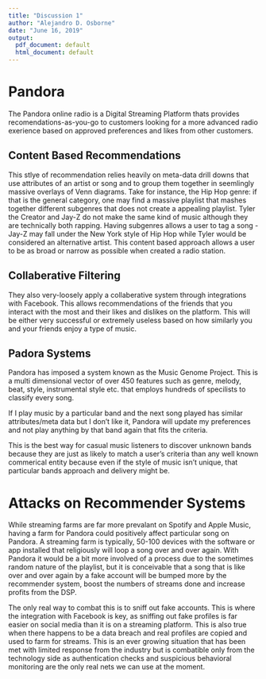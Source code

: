 ---
title: "Discussion 1"
author: "Alejandro D. Osborne"
date: "June 16, 2019"
output:
  pdf_document: default
  html_document: default
---

# Pandora

The Pandora online radio is a Digital Streaming Platform thats provides recomendations-as-you-go to customers looking for a more advanced radio exerience based on approved preferences and likes from other customers.

## Content Based Recommendations

This stlye of recommendation relies heavily on meta-data drill downs that use attributes of an artist or song and to group them together in seemlingly massive overlays of Venn diagrams. Take for instance, the Hip Hop genre: if that is the general category, one may find a massive playlist that mashes together different subgenres that does not create a appealing playlist. Tyler the Creator and Jay-Z do not make the same kind of music although they are technically both rapping. Having subgenres allows a user to tag a song - Jay-Z may fall under the New York style of Hip Hop while Tyler would be considered an alternative artist. This content based approach allows a user to be as broad or narrow as possible when created a radio station.

## Collaberative Filtering

They also very-loosely apply a collaberative system through integrations with Facebook. This allows recommendations of the friends that you interact with the most and their likes and dislikes on the platform. This will be either very successful or extremely useless based on how similarly you and your friends enjoy a type of music.

## Padora Systems

Pandora has imposed a system known as the Music Genome Project. This is a multi dimensional vector of over 450 features such as genre, melody, beat, style, instrumental style  etc. that employs hundreds of specilists to classify every song. 

If I play music by a particular band and the next song played has similar attributes/meta data but I don't like it, Pandora will update my preferences and not play anything by that band again that fits the criteria.

This is the best way for casual music listeners to discover unknown bands because they are just as likely to match a user's criteria than any well known commerical entity because even if the style of music isn't unique, that particular bands approach and delivery might be.

# Attacks on Recommender Systems

While streaming farms are far more prevalant on Spotify and Apple Music, having a farm for Pandora could positively affect particular song on Pandora. A streaming farm is typically, 50-100 devices with the software or app installed that religiously will loop a song over and over again. With Pandora it would be a bit more involved of a process due to the sometimes random nature of the playlist, but it is conceivable that a song that is like over and over again by a fake account will be bumped more by the recommender system, boost the numbers of streams done and increase profits from the DSP. 

The only real way to combat this is to sniff out fake accounts. This is where the integration with Facebook is key, as sniffing out fake profiles is far easier on social media than it is on a streaming platform. This is also true when there happens to be a data breach and real profiles are copied and used to farm for streams. This is an ever growing situation that has been met with limited response from the industry but is combatible only from the technology side as authentication checks and suspicious behavioral monitoring are the only real nets we can use at the moment.

